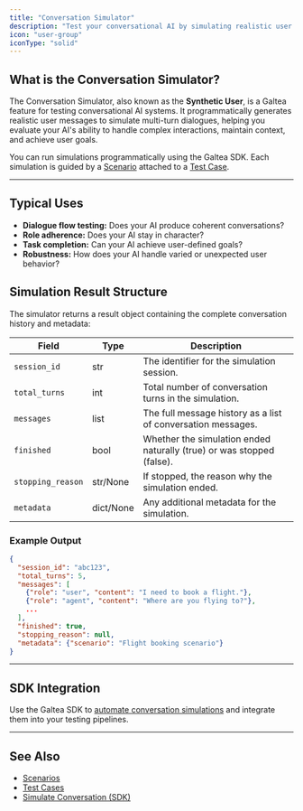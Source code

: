 ```yaml
---
title: "Conversation Simulator"
description: "Test your conversational AI by simulating realistic user interactions with a synthetic user."
icon: "user-group"
iconType: "solid"
---
```


## What is the Conversation Simulator?

The Conversation Simulator, also known as the **Synthetic User**, is a Galtea feature for testing conversational AI systems. It programmatically generates realistic user messages to simulate multi-turn dialogues, helping you evaluate your AI's ability to handle complex interactions, maintain context, and achieve user goals.

You can run simulations programmatically using the Galtea SDK. Each simulation is guided by a [Scenario](/concepts/product/test/scenario-tests) attached to a [Test Case](/concepts/product/test/case).

---

## Typical Uses

- **Dialogue flow testing:** Does your AI produce coherent conversations?
- **Role adherence:** Does your AI stay in character?
- **Task completion:** Can your AI achieve user-defined goals?
- **Robustness:** How does your AI handle varied or unexpected user behavior?

## Simulation Result Structure

The simulator returns a result object containing the complete conversation history and metadata:

| Field             | Type    | Description                                                           |
|-------------------|---------|-----------------------------------------------------------------------|
| `session_id`      | str     | The identifier for the simulation session.                            |
| `total_turns`     | int     | Total number of conversation turns in the simulation.                 |
| `messages`        | list    | The full message history as a list of conversation messages.          |
| `finished`        | bool    | Whether the simulation ended naturally (true) or was stopped (false). |
| `stopping_reason` | str/None| If stopped, the reason why the simulation ended.                      |
| `metadata`        | dict/None | Any additional metadata for the simulation.                         |

### Example Output

```json
{
  "session_id": "abc123",
  "total_turns": 5,
  "messages": [
    {"role": "user", "content": "I need to book a flight."},
    {"role": "agent", "content": "Where are you flying to?"},
    ...
  ],
  "finished": true,
  "stopping_reason": null,
  "metadata": {"scenario": "Flight booking scenario"}
}
```

---

## SDK Integration

Use the Galtea SDK to [automate conversation simulations](/sdk/api/simulator/service) and integrate them into your testing pipelines.

---

## See Also

- [Scenarios](/concepts/product/test/scenario-tests)
- [Test Cases](/concepts/product/test/case)
- [Simulate Conversation (SDK)](/sdk/api/simulator/service)